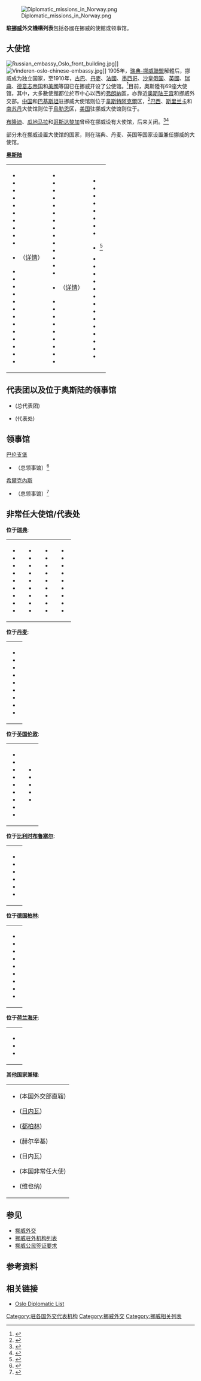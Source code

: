 {{short description|Wikipedia list article}}
[[Image:Diplomatic_missions_in_Norway.png|thumb]]

'''駐[[挪威|挪威]]外交機構列表'''包括各國在挪威的使館或领事馆。

== 大使馆 ==
[[File:Russian_embassy_Oslo_front_building.jpg|thumb]]]]
[[File:Vinderen-oslo-chinese-embassy.jpg|thumb]]]]
1905年，[[瑞典-挪威聯盟|瑞典-挪威聯盟]]解體后，挪威成为独立国家，至1910年，[[古巴|古巴]]、[[丹麥|丹麥]]、[[法國|法國]]、[[墨西哥|墨西哥]]、[[沙皇俄国|沙皇俄国]]、[[英國|英國]]、[[瑞典|瑞典]]、[[德意志帝国|德意志帝国]]和[[美國|美國]]等国已在挪威开设了公使馆。<ref name="WS">{{Cite book
  | author= Steen, Willum
  | editor= Heiberg, Kirsten
  | year= 1998
  | article=Ambassadestrøket par excellence
  | title= Skarpsno: Fra løkke til fasjonabelt strøk
  | page=124–128
  | url = http://urn.nb.no/URN:NBN:no-nb_digibok_2013011607282
  | location=Oslo
  | publisher=Skarpsno vel
 }} </ref>目前，奧斯陸有69座大使馆，其中，大多數使館都位於市中心以西的[[弗朗納|弗朗納]]區，亦靠近[[奥斯陆王宫|奥斯陆王宫]]和挪威外交部。[[中国|中国]]和[[巴基斯坦|巴基斯坦]]驻挪威大使馆则位于[[韋斯特阿克爾|韋斯特阿克爾]]区，<ref>{{cite web |author1=[[中华人民共和国外交部|中华人民共和国外交部]] |title=使馆介绍及联系方式 |url=http://no.china-embassy.gov.cn/chn/zjsg/sgxx/ |website=[[中国驻挪威大使馆|中国驻挪威大使馆]] |accessdate=2022-03-09}}</ref>[[巴西|巴西]]、[[斯里兰卡|斯里兰卡]]和[[南苏丹|南苏丹]]大使馆则位于[[烏勒恩|烏勒恩]]区，[[美国|美国]]驻挪威大使馆则位于{{Link-no|胡塞比农场|Huseby gård (Oslo)}}。

[[布隆迪|布隆迪]]、[[瓜地马拉|瓜地马拉]]和[[哥斯达黎加|哥斯达黎加]]曾经在挪威设有大使馆，后来关闭。<ref>{{cite web |title=¿Nos afecta el cierre de la embajada de Guatemala en Noruega? |url=https://www.soy502.com/articulo/nos-afecta-cierre-embajada-guatemala-noruega-5869 |website=Soy502 |accessdate=2016-10-03 |language=es}}</ref><ref>{{cite web |author1=Luis Manuel Madrigal |title=Costa Rica cerrará su embajada en Noruega |url=https://www.elmundo.cr/costa-rica/costa-rica-cerrara-su-embajada-en-noruega/ |website=El Mundo |accessdate=2015-07-10 |language=es}}</ref>

部分未在挪威设置大使馆的国家，则在瑞典、丹麦、英国等国家设置兼任挪威的大使馆。

'''[[奥斯陆|奥斯陆]]'''
{| 
|
*{{AFG}}
*{{ALG}}
*{{ARG}}
*{{AUT}}
*{{BEL}}
*{{BIH}}
*{{BRA}}
*{{BUL}}
*{{CAN}}
*{{CHI}}
*{{CHN}}（[[中國駐挪威大使館|详情]]）
*{{COL}}
*{{CRO}}
*{{CUB}}
*{{CZE}}
*{{DEN}}
*{{EGY}}
*{{EST}}
*{{FIN}}
*{{FRA}} 
*{{GEO}}
*{{GER}}
*{{GHA}}
*{{GRE}}
|valign=top|
*{{HUN}}
*{{ISL}}
*{{IND}}
*{{INA}}
*{{IRI}}
*{{IRQ}}
*{{IRL}}
*{{ISR}}
*{{ITA}}
*{{JPN}}
*{{JOR}}
*{{KAZ}}
*{{KOS}}
*{{LAT}}
*{{LTU}}（[[立陶宛驻挪威大使馆|详情]]）
*{{MEX}}
*{{MAR}}
*{{MMR}}
*{{NED}}
*{{MKD}}
*{{PAK}}
*{{PER}}
*{{PHL}}
*{{POL}}
|valign=top|
*{{POR}}
*{{ROU}}
*{{RUS}}
*{{KSA}}
*{{SRB}}
*{{SVK}}
*{{RSA}}
*{{KOR}}
*{{SSD}} <ref>{{Cite web|url=http://www.embrss-norway.org/|title=The Embassy of the Republic of South Sudan to the Royal Kingdom of Norway}}</ref>
*{{ESP}}
*{{SRI}}
*{{SUD}}
*{{SWE}}
*{{SUI}}
*{{THA}}
*{{TUN}}
*{{TUR}}
*{{UKR}}
*{{UAE}}
*{{GBR}}
*{{USA}}
*{{VEN}}
*{{VNM}}
|}

== 代表团以及位于奥斯陆的领事馆 ==
*{{EU}} (总代表团)
*{{PSE}} (代表处)

== 领事馆 ==
[[巴伦支堡|巴伦支堡]]
*{{RUS}} （总领事馆）<ref>{{Cite web |url=http://www.norway.mid.ru/en/emb_gkbarc.html |title=Consulate-General of Russia in Barentsburg |access-date=2014-11-28 |archive-url=https://web.archive.org/web/20170203144119/http://www.norway.mid.ru/en/emb_gkbarc.html |archive-date=2017-02-03 |dead-url=yes }}</ref>

[[希爾克內斯|希爾克內斯]]
*{{RUS}} （总领事馆）<ref>{{Cite web |url=http://www.norway.mid.ru/en/emb_gkcirc.html |title=Consulate-General of Russia in Kirkenes |access-date=2014-11-28 |archive-url=https://web.archive.org/web/20170203144124/http://www.norway.mid.ru/en/emb_gkcirc.html |archive-date=2017-02-03 |dead-url=yes }}</ref>

== 非常任大使馆/代表处 ==
'''位于[[瑞典|瑞典]]''':
{|
|
*{{ALB}}
*{{ANG}} 
*{{ARM}}
*{{AZE}}
*{{BAN}}
*{{BLR}}
*{{BOT}}
*{{CGO}}
*{{CYP}}
|valign=top| 
*{{DOM}}
*{{ECU}}
*{{ESA}}
*{{ERI}}
*{{ETH}}
*{{Flag|Holy See}}
*{{KEN}}
*{{PRK}}
*{{KUW}}
|valign=top| 
*{{LAO}}
*{{LIB}}
*{{MAS}}
*{{MDA}}
*{{MGL}}
*{{MOZ}}
*{{NAM}}
*{{NZL}}
*{{NGA}}
|valign=top| 
*{{PAN}}
*{{PAR}}
*{{QAT}}
*{{RWA}}
*{{SYR}}
*{{ROC-TWN}}
*{{TAN}}
*{{URU}}
*{{ZAM}}
|}
'''位于[[丹麦|丹麦]]''':
{|
|
*{{AUS}}
*{{BEN}}
*{{BUR}}
*{{flag|Ivory Coast}}
*{{LUX}}
*{{Flag|Nepal}}
*{{NIG}}
*{{SLO}}
*{{UGA}}
|}
'''位于[[英国|英国]][[伦敦|伦敦]]''':
{|
|
*{{BHR}}
*{{CAM}}
*{{CMR}}
*{{COD}}
*{{CRI}}
*{{GAB}}
*{{GAM}}
*{{JAM}}
*{{MAW}}
|valign=top| 
*{{MRI}}
*{{SLE}}
*{{TRI}}
*{{Flag|Turkmenistan}}
*{{UZB}}
|}
'''位于[[比利时|比利时]][[布鲁塞尔|布鲁塞尔]]''':
{|
|
* {{BAR}} 
* {{CAF}}
* {{DJI}}
* {{HON}}
* {{GUY}}
* {{MTN}}
|}
'''位于[[德国|德国]][[柏林|柏林]]''':
{|
|
* {{BRB}} 
* {{CHA}}
* {{GUI}}
* {{MDV}}
* {{LBR}}
* {{MAD}}
* {{OMA}}
* {{TOG}}
* {{KGZ}} 
|}
'''位于[[荷兰|荷兰]][[海牙|海牙]]''':
{|
|
* {{MLT}}
* {{SEN}}
* {{YEM}}
|}
'''其他国家兼辖''':
{|
|
* {{Flag|Andorra}} (本国外交部直辖)
* {{Flag|Bhutan}} ([[日内瓦|日内瓦]])
* {{LES}} ([[都柏林|都柏林]])
* {{NCA}} (赫尔辛基)
* {{SMR}} (日内瓦)
* {{Flag|Singapore}} (本国非常任大使)
* {{Flag|Tajikistan}} (维也纳)
|}


== 参见 ==
* [[挪威外交|挪威外交]]
* [[挪威驻外机构列表|挪威驻外机构列表]]
* [[挪威公民签证要求|挪威公民签证要求]]

== 参考资料 ==
{{Reflist}}

== 相关链接 ==
* [http://www.regjeringen.no/en/dep/ud/dep/forbindelser.html?id=447053 Oslo Diplomatic List]

{{挪威外交}}

[[Category:驻各国外交代表机构|Category:驻各国外交代表机构]]
[[Category:挪威外交|Category:挪威外交]]
[[Category:挪威相关列表|Category:挪威相关列表]]